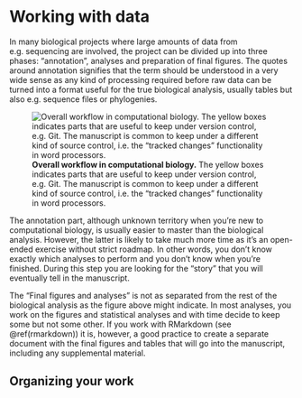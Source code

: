 # Working with data {#working-with-data}

In many biological projects where large amounts of data from e.g. sequencing are involved, the
project can be divided up into three phases: "annotation", analyses and preparation of final
figures. The quotes around annotation signifies that the term should be understood in a very wide
sense as any kind of processing required before raw data can be turned into a format useful for
the true biological analysis, usually tables but also e.g. sequence files or phylogenies.

![**Overall workflow in computational biology.** The yellow boxes indicates parts that are useful to keep under version control, e.g. Git. The manuscript is common to keep under a different kind of source control, i.e. the "tracked changes" functionality in word processors.](img/computational_workflow.png)

The annotation part, although unknown territory when you're new to computational biology, is usually
easier to master than the biological analysis. However, the latter is likely to take much more time
as it's an open-ended exercise without strict roadmap. In other words, you don't know exactly which
analyses to perform and you don't know when you're finished. During this step you are looking for
the "story" that you will eventually tell in the manuscript.

The "Final figures and analyses" is not as separated from the rest of the biological analysis as the
figure above might indicate. In most analyses, you work on the figures and statistical analyses and
with time decide to keep some but not some other. If you work with RMarkdown (see \@ref(rmarkdown))
it is, however, a good practice to create a separate document with the final figures and tables that
will go into the manuscript, including any supplemental material.

## Organizing your work {#organizing-work}
